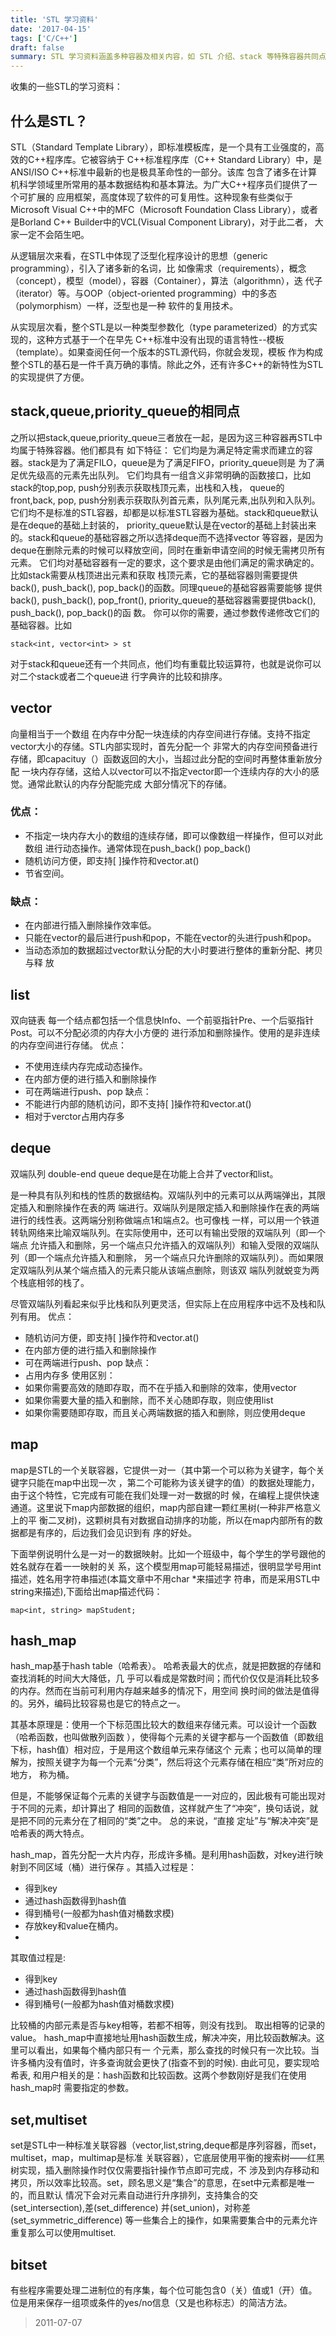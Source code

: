 ```yaml
---
title: 'STL 学习资料'
date: '2017-04-15'
tags: ['C/C++']
draft: false
summary: STL 学习资料涵盖多种容器及相关内容，如 STL 介绍、stack 等特殊容器共同点、vector 等容器特点及使用区别、map 及 hash_map、set 等，还提及 bitset 用于处理二进制位有序集，各容器在存储、访问、操作等方面有不同特性。 
---
```


收集的一些STL的学习资料：
## 什么是STL？
STL（Standard Template Library），即标准模板库，是一个具有工业强度的，高效的C++程序库。它被容纳于
C++标准程序库（C++ Standard Library）中，是ANSI/ISO C++标准中最新的也是极具革命性的一部分。该库
包含了诸多在计算机科学领域里所常用的基本数据结构和基本算法。为广大C++程序员们提供了一个可扩展的
应用框架，高度体现了软件的可复用性。这种现象有些类似于Microsoft Visual C++中的MFC（Microsoft 
Foundation Class Library），或者是Borland C++ Builder中的VCL(Visual Component Library)，对于此二者，
大家一定不会陌生吧。

从逻辑层次来看，在STL中体现了泛型化程序设计的思想（generic programming），引入了诸多新的名词，比
如像需求（requirements），概念（concept），模型（model），容器（Container），算法（algorithmn），迭
代子（iterator）等。与OOP（object-oriented programming）中的多态（polymorphism）一样，泛型也是一种
软件的复用技术。

从实现层次看，整个STL是以一种类型参数化（type parameterized）的方式实现的，这种方式基于一个在早先
C++标准中没有出现的语言特性--模板（template）。如果查阅任何一个版本的STL源代码，你就会发现，模板
作为构成整个STL的基石是一件千真万确的事情。除此之外，还有许多C++的新特性为STL的实现提供了方便。

## stack,queue,priority_queue的相同点
之所以把stack,queue,priority_queue三者放在一起，是因为这三种容器再STL中均属于特殊容器。他们都具有
如下特征：
它们均是为满足特定需求而建立的容器。stack是为了满足FILO，queue是为了满足FIFO，priority_queue则是
为了满足优先级高的元素先出队列。
它们均具有一组含义非常明确的函数接口，比如stack的top,pop, push分别表示获取栈顶元素，出栈和入栈，
queue的front,back, pop, push分别表示获取队列首元素，队列尾元素,出队列和入队列。
它们均不是标准的STL容器，却都是以标准STL容器为基础。stack和queue默认是在deque的基础上封装的，
priority_queue默认是在vector的基础上封装出来的。stack和queue的基础容器之所以选择deque而不选择vector
等容器，是因为deque在删除元素的时候可以释放空间，同时在重新申请空间的时候无需拷贝所有元素。
它们均对基础容器有一定的要求，这个要求是由他们满足的需求确定的。比如stack需要从栈顶进出元素和获取
栈顶元素，它的基础容器则需要提供back(), push_back(), pop_back()的函数。同理queue的基础容器需要能够
提供back(), push_back(), pop_front(), priority_queue的基础容器需要提供back(), push_back(), pop_back()的函
数。
你可以你的需要，通过参数传递修改它们的基础容器。比如
```
stack<int, vector<int> > st
```
对于stack和queue还有一个共同点，他们均有重载比较运算符，也就是说你可以对二个stack或者二个queue进
行字典许的比较和排序。

## vector
向量相当于一个数组
在内存中分配一块连续的内存空间进行存储。支持不指定vector大小的存储。STL内部实现时，首先分配一个
非常大的内存空间预备进行存储，即capacituy（）函数返回的大小，当超过此分配的空间时再整体重新放分配
一块内存存储，这给人以vector可以不指定vector即一个连续内存的大小的感觉。通常此默认的内存分配能完成
大部分情况下的存储。
### 优点：
* 不指定一块内存大小的数组的连续存储，即可以像数组一样操作，但可以对此数组
进行动态操作。通常体现在push_back() pop_back()
* 随机访问方便，即支持[ ]操作符和vector.at()
* 节省空间。
### 缺点：
* 在内部进行插入删除操作效率低。
* 只能在vector的最后进行push和pop，不能在vector的头进行push和pop。
* 当动态添加的数据超过vector默认分配的大小时要进行整体的重新分配、拷贝与释
放

## list
双向链表
每一个结点都包括一个信息快Info、一个前驱指针Pre、一个后驱指针Post。可以不分配必须的内存大小方便的
进行添加和删除操作。使用的是非连续的内存空间进行存储。
优点：
* 不使用连续内存完成动态操作。
* 在内部方便的进行插入和删除操作
* 可在两端进行push、pop
缺点：
* 不能进行内部的随机访问，即不支持[ ]操作符和vector.at()
* 相对于verctor占用内存多

## deque
双端队列 double-end queue
deque是在功能上合并了vector和list。

是一种具有队列和栈的性质的数据结构。双端队列中的元素可以从两端弹出，其限定插入和删除操作在表的两
端进行。双端队列是限定插入和删除操作在表的两端进行的线性表。这两端分别称做端点1和端点2。也可像栈
一样，可以用一个铁道转轨网络来比喻双端队列。在实际使用中，还可以有输出受限的双端队列（即一个端点
允许插入和删除，另一个端点只允许插入的双端队列）和输入受限的双端队列（即一个端点允许插入和删除，
另一个端点只允许删除的双端队列）。而如果限定双端队列从某个端点插入的元素只能从该端点删除，则该双
端队列就蜕变为两个栈底相邻的栈了。

尽管双端队列看起来似乎比栈和队列更灵活，但实际上在应用程序中远不及栈和队列有用。
优点：
* 随机访问方便，即支持[ ]操作符和vector.at()
* 在内部方便的进行插入和删除操作
* 可在两端进行push、pop
缺点：
* 占用内存多
使用区别：
* 如果你需要高效的随即存取，而不在乎插入和删除的效率，使用vector
* 如果你需要大量的插入和删除，而不关心随即存取，则应使用list
* 如果你需要随即存取，而且关心两端数据的插入和删除，则应使用deque

## map
map是STL的一个关联容器，它提供一对一（其中第一个可以称为关键字，每个关键字只能在map中出现一次
，第二个可能称为该关键字的值）的数据处理能力，由于这个特性，它完成有可能在我们处理一对一数据的时
候，在编程上提供快速通道。这里说下map内部数据的组织，map内部自建一颗红黑树(一种非严格意义上的平
衡二叉树)，这颗树具有对数据自动排序的功能，所以在map内部所有的数据都是有序的，后边我们会见识到有
序的好处。

下面举例说明什么是一对一的数据映射。比如一个班级中，每个学生的学号跟他的姓名就存在着一一映射的关
系，这个模型用map可能轻易描述，很明显学号用int描述，姓名用字符串描述(本篇文章中不用char *来描述字
符串，而是采用STL中string来描述),下面给出map描述代码：
```
map<int, string> mapStudent;
```

## hash_map
hash_map基于hash table（哈希表）。 哈希表最大的优点，就是把数据的存储和查找消耗的时间大大降低，几
乎可以看成是常数时间；而代价仅仅是消耗比较多的内存。然而在当前可利用内存越来越多的情况下，用空间
换时间的做法是值得的。另外，编码比较容易也是它的特点之一。

其基本原理是：使用一个下标范围比较大的数组来存储元素。可以设计一个函数（哈希函数，也叫做散列函数
），使得每个元素的关键字都与一个函数值（即数组下标，hash值）相对应，于是用这个数组单元来存储这个
元素；也可以简单的理解为，按照关键字为每一个元素“分类”，然后将这个元素存储在相应“类”所对应的地方，
称为桶。

但是，不能够保证每个元素的关键字与函数值是一一对应的，因此极有可能出现对于不同的元素，却计算出了
相同的函数值，这样就产生了“冲突”，换句话说，就是把不同的元素分在了相同的“类”之中。 总的来说，“直接
定址”与“解决冲突”是哈希表的两大特点。

hash_map，首先分配一大片内存，形成许多桶。是利用hash函数，对key进行映射到不同区域（桶）进行保存
。其插入过程是：
* 得到key
* 通过hash函数得到hash值
* 得到桶号(一般都为hash值对桶数求模)
* 存放key和value在桶内。
* 
其取值过程是:
* 得到key
* 通过hash函数得到hash值
* 得到桶号(一般都为hash值对桶数求模)

比较桶的内部元素是否与key相等，若都不相等，则没有找到。
取出相等的记录的value。
hash_map中直接地址用hash函数生成，解决冲突，用比较函数解决。这里可以看出，如果每个桶内部只有一
个元素，那么查找的时候只有一次比较。当许多桶内没有值时，许多查询就会更快了(指查不到的时候).
由此可见，要实现哈希表, 和用户相关的是：hash函数和比较函数。这两个参数刚好是我们在使用hash_map时
需要指定的参数。

## set,multiset
set是STL中一种标准关联容器（vector,list,string,deque都是序列容器，而set，multiset，map，multimap是标准
关联容器），它底层使用平衡的搜索树——红黑树实现，插入删除操作时仅仅需要指针操作节点即可完成，不
涉及到内存移动和拷贝，所以效率比较高。set，顾名思义是“集合”的意思，在set中元素都是唯一的，而且默认
情况下会对元素自动进行升序排列，支持集合的交(set_intersection),差(set_difference) 并(set_union)，对称差
(set_symmetric_difference) 等一些集合上的操作，如果需要集合中的元素允许重复那么可以使用multiset.

## bitset
有些程序需要处理二进制位的有序集，每个位可能包含0（关）值或1（开）值。位是用来保存一组项或条件的yes/no信息（又是也称标志）的简洁方法。

> 2011-07-07